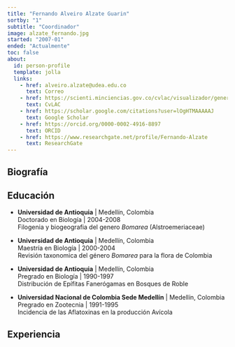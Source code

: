 ```yaml
---
title: "Fernando Alveiro Alzate Guarin"
sortby: "1"
subtitle: "Coordinador"
image: alzate_fernando.jpg
started: "2007-01"
ended: "Actualmente"
toc: false
about:
  id: person-profile
  template: jolla
  links:
    - href: alveiro.alzate@udea.edu.co
      text: Correo
    - href: https://scienti.minciencias.gov.co/cvlac/visualizador/generarCurriculoCv.do?cod_rh=0000034401
      text: CvLAC
    - href: https://scholar.google.com/citations?user=lOgHTMAAAAAJ
      text: Google Scholar
    - href: https://orcid.org/0000-0002-4916-8897
      text: ORCID
    - href: https://www.researchgate.net/profile/Fernando-Alzate
      text: ResearchGate
---
```


:::{#person-profile}
:::

## Biografía

## Educación

- **Universidad de Antioquia** | Medellín, Colombia  
Doctorado en Biología | 2004-2008  
Filogenia y biogeografia del genero *Bomarea* (Alstroemeriaceae)

- **Universidad de Antioquia** | Medellín, Colombia  
Maestría en Biología | 2000-2004  
Revisión taxonomica del género *Bomarea* para la flora de Colombia

- **Universidad de Antioquia** | Medellín, Colombia  
Pregrado en Biología | 1990-1997  
Distribución de Epífitas Fanerógamas en Bosques de Roble

- **Universidad Nacional de Colombia Sede Medellín** | Medellín, Colombia  
Pregrado en Zootecnia | 1991-1995  
Incidencia de las Aflatoxinas en la producción Avícola

## Experiencia
